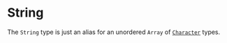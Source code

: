 # String

The `String` type is just an alias for an unordered `Array` of [`Character`](./character) types.
